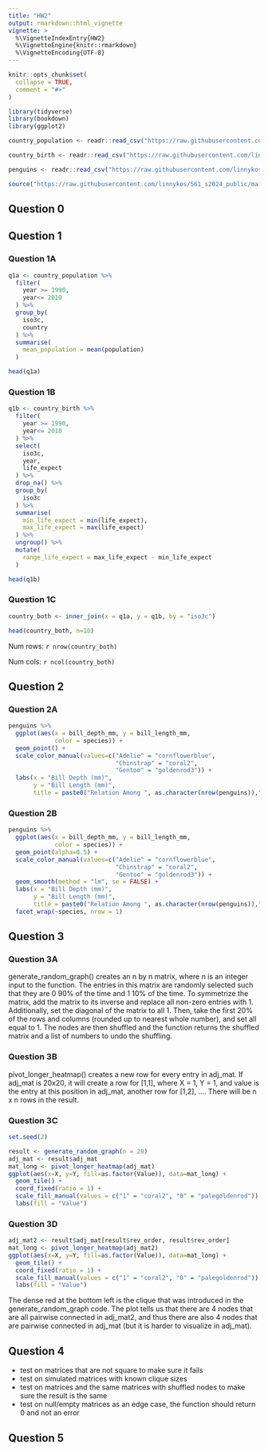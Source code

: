 ```yaml
---
title: "HW2"
output: rmarkdown::html_vignette
vignette: >
  %\VignetteIndexEntry{HW2}
  %\VignetteEngine{knitr::rmarkdown}
  %\VignetteEncoding{UTF-8}
---
```


```r
knitr::opts_chunk$set(
  collapse = TRUE,
  comment = "#>"
)
```

```r
library(tidyverse)
library(bookdown)
library(ggplot2)
```

```r
country_population <- readr::read_csv("https://raw.githubusercontent.com/linnykos/561_s2024_public/main/HW2_files/country_population.csv")

country_birth <- readr::read_csv("https://raw.githubusercontent.com/linnykos/561_s2024_public/main/HW2_files/country_birth.csv")

penguins <- readr::read_csv("https://raw.githubusercontent.com/linnykos/561_s2024_public/main/HW2_files/palmerpenguins.csv")

source("https://raw.githubusercontent.com/linnykos/561_s2024_public/main/HW2_files/random_graph_functions.R")
```

## Question 0

## Question 1 

### Question 1A

```r
q1a <- country_population %>% 
  filter(
    year >= 1990, 
    year<= 2010
  ) %>%
  group_by(
    iso3c,
    country
  ) %>%
  summarise(
    mean_population = mean(population)
  )

head(q1a)
```

### Question 1B

```r
q1b <- country_birth %>% 
  filter(
    year >= 1990, 
    year<= 2010
  ) %>%
  select(
    iso3c, 
    year, 
    life_expect
  ) %>% 
  drop_na() %>%
  group_by(
    iso3c
  ) %>%
  summarise(
    min_life_expect = min(life_expect), 
    max_life_expect = max(life_expect)
  ) %>% 
  ungroup() %>%
  mutate(
    range_life_expect = max_life_expect - min_life_expect
  )

head(q1b)
```

### Question 1C

```r
country_both <- inner_join(x = q1a, y = q1b, by = "iso3c")

head(country_both, n=10)
```

Num rows: `r nrow(country_both)` 

Num cols: `r ncol(country_both)` 

## Question 2

### Question 2A

```r
penguins %>%
  ggplot(aes(x = bill_depth_mm, y = bill_length_mm, 
             color = species)) +
  geom_point() +
  scale_color_manual(values=c("Adelie" = "cornflowerblue",
                              "Chinstrap" = "coral2",
                              "Gentoo" = "goldenrod3")) +
  labs(x = "Bill Depth (mm)", 
       y = "Bill Length (mm)", 
       title = paste0("Relation Among ", as.character(nrow(penguins))," Penguins"))
```

### Question 2B

```r
penguins %>%
  ggplot(aes(x = bill_depth_mm, y = bill_length_mm, 
             color = species)) +
  geom_point(alpha=0.5) +
  scale_color_manual(values=c("Adelie" = "cornflowerblue",
                              "Chinstrap" = "coral2",
                              "Gentoo" = "goldenrod3")) +
  geom_smooth(method = "lm", se = FALSE) + 
  labs(x = "Bill Depth (mm)", 
       y = "Bill Length (mm)", 
       title = paste0("Relation Among ", as.character(nrow(penguins))," Penguins")) +
  facet_wrap(~species, nrow = 1)
```

## Question 3

### Question 3A

generate_random_graph() creates an n by n matrix, where n is an integer input to the function. The entries in this matrix are randomly selected such that they are 0 90% of the time and 1 10% of the time. To symmetrize the matrix, add the matrix to its inverse and replace all non-zero entries with 1. Additionally, set the diagonal of the matrix to all 1. Then, take the first 20% of the rows and columns (rounded up to nearest whole number), and set all equal to 1. The nodes are then shuffled and the function returns the shuffled matrix and a list of numbers to undo the shuffling. 

### Question 3B

pivot_longer_heatmap() creates a new row for every entry in adj_mat. If adj_mat is 20x20, it will create a row for [1,1], where X = 1, Y = 1, and value is the entry at this position in adj_mat, another row for [1,2], .... There will be n x n rows in the result.

### Question 3C

```r
set.seed(2)

result <- generate_random_graph(n = 20)
adj_mat <- result$adj_mat
mat_long <- pivot_longer_heatmap(adj_mat)
ggplot(aes(x=X, y=Y, fill=as.factor(Value)), data=mat_long) + 
  geom_tile() + 
  coord_fixed(ratio = 1) + 
  scale_fill_manual(values = c("1" = "coral2", "0" = "palegoldenrod")) + 
  labs(fill = "Value")
```

### Question 3D

```r
adj_mat2 <- result$adj_mat[result$rev_order, result$rev_order]
mat_long <- pivot_longer_heatmap(adj_mat2)
ggplot(aes(x=X, y=Y, fill=as.factor(Value)), data=mat_long) + 
  geom_tile() + 
  coord_fixed(ratio = 1) + 
  scale_fill_manual(values = c("1" = "coral2", "0" = "palegoldenrod")) + 
  labs(fill = "Value")
```
The dense red at the bottom left is the clique that was introduced in the generate_random_graph code. The plot tells us that there are 4 nodes that are all pairwise connected in adj_mat2, and thus there are also 4 nodes that are pairwise connected in adj_mat (but it is harder to visualize in adj_mat). 

## Question 4

- test on matrices that are not square to make sure it fails
- test on simulated matrices with known clique sizes 
- test on matrices and the same matrices with shuffled nodes to make sure the result is the same 
- test on null/empty matrices as an edge case, the function should return 0 and not an error 

## Question 5
